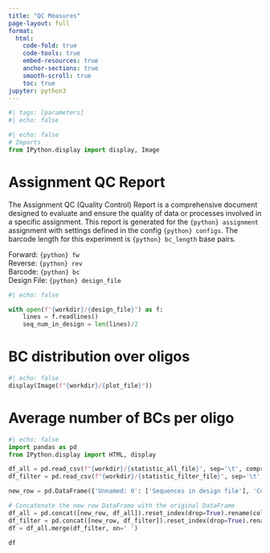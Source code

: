 ```yaml
---
title: "QC Measures"
page-layout: full
format:
  html:
    code-fold: true
    code-tools: true
    embed-resources: true
    anchor-sections: true
    smooth-scroll: true
    toc: true
jupyter: python3
---
```



```python
#| tags: [parameters]
#| echo: false
```

```python
#| echo: false
# Imports
from IPython.display import display, Image
```



# Assignment QC Report
The Assignment QC (Quality Control) Report is a comprehensive document designed to evaluate and 
ensure the quality of data or processes involved in a specific assignment. This report is generated 
for the `{python} assignment` assignment with settings defined in the config `{python} configs`. The barcode length for this experiment is `{python} bc_length` base pairs.

Forward: `{python} fw`  
Reverse: `{python} rev`  
Barcode: `{python} bc`  
Design File: `{python} design_file`


```python
#| echo: false

with open(f"{workdir}/{design_file}") as f:
    lines = f.readlines()
    seq_num_in_design = len(lines)/2


```


# BC distribution over oligos
```python
#| echo: false
display(Image(f"{workdir}/{plot_file}"))
```


# Average number of BCs per oligo 
```python
#| echo: false
import pandas as pd
from IPython.display import HTML, display

df_all = pd.read_csv(f"{workdir}/{statistic_all_file}", sep='\t', compression='gzip')
df_filter = pd.read_csv(f"{workdir}/{statistic_filter_file}", sep='\t', compression='gzip')

new_row = pd.DataFrame({'Unnamed: 0': ['Sequences in design file'], 'Counts': int(seq_num_in_design)})

# Concatenate the new row DataFrame with the original DataFrame
df_all = pd.concat([new_row, df_all]).reset_index(drop=True).rename(columns={'Counts': 'Before filter', 'Unnamed: 0': ' '})
df_filter = pd.concat([new_row, df_filter]).reset_index(drop=True).rename(columns={'Counts': 'Before filter', 'Unnamed: 0': ' '})
df = df_all.merge(df_filter, on=' ')

df
```


